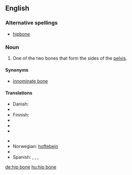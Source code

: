 {{wikipedia}}
==English==
===Alternative spellings===
*[[hipbone]]
===Noun===
{{en-noun|sg=[[hip]] [[bone]]}}

# {{context|skeleton}} One of the two bones that form the sides of the [[pelvis]].

====Synonyms====
*[[innominate bone]]

====Translations====
{{trans-top|bone}}
* Danish: {{t|da|hofteben|n}}
* {{trreq|Dutch}}
* Finnish: {{t+|fi|lonkkaluu}}
* {{trreq|French}}
* {{trreq|Galician}}
* {{trreq|German}}
{{trans-mid}}
* {{trreq|Italian}}
* Norwegian: [[hoftebein]]
* {{trreq|Portuguese}}
* Spanish: {{t|es|hueso de la cadera|m}}, {{t|es|coxal|m}}, {{t|es|hueso coxal|m}},  {{t|es|hueso innominado|m}}
{{trans-bottom}}

[[de:hip bone]]
[[hu:hip bone]]